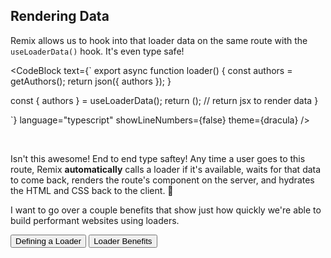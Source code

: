 
## Rendering Data

Remix allows us to hook into that loader data on the same route with the
`useLoaderData()` hook. It's even type safe!

<CodeBlock
  text={`
export async function loader() {
  const authors = getAuthors();
  return json({ authors });
}

  const { authors } = useLoaderData<typeof loader>();
  return (); // return jsx to render data
}

`} language="typescript" showLineNumbers={false} theme={dracula} />

<br />

Isn't this awesome! End to end type saftey! Any time a user goes to this route,
Remix **automatically** calls a loader if it's available, waits for that data to
come back, renders the route's component on the server, and hydrates the HTML
and CSS back to the client. 🤯

I want to go over a couple benefits that show just how quickly we're able to
build performant websites using loaders.


<div className="button-group">
  <Link to="/modules/remix-loaders/defining-a-loader">
    <button>Defining a Loader</button>
  </Link>

  <Link to="/modules/remix-loaders/loader-benefits">
    <button>Loader Benefits</button>
  </Link>
</div>
